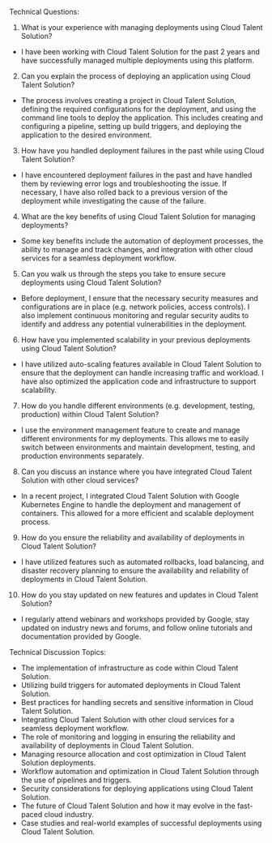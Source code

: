 

Technical Questions:
1. What is your experience with managing deployments using Cloud Talent Solution?
- I have been working with Cloud Talent Solution for the past 2 years and have successfully managed multiple deployments using this platform.
2. Can you explain the process of deploying an application using Cloud Talent Solution?
- The process involves creating a project in Cloud Talent Solution, defining the required configurations for the deployment, and using the command line tools to deploy the application. This includes creating and configuring a pipeline, setting up build triggers, and deploying the application to the desired environment.
3. How have you handled deployment failures in the past while using Cloud Talent Solution?
- I have encountered deployment failures in the past and have handled them by reviewing error logs and troubleshooting the issue. If necessary, I have also rolled back to a previous version of the deployment while investigating the cause of the failure.
4. What are the key benefits of using Cloud Talent Solution for managing deployments?
- Some key benefits include the automation of deployment processes, the ability to manage and track changes, and integration with other cloud services for a seamless deployment workflow.
5. Can you walk us through the steps you take to ensure secure deployments using Cloud Talent Solution?
- Before deployment, I ensure that the necessary security measures and configurations are in place (e.g. network policies, access controls). I also implement continuous monitoring and regular security audits to identify and address any potential vulnerabilities in the deployment.
6. How have you implemented scalability in your previous deployments using Cloud Talent Solution?
- I have utilized auto-scaling features available in Cloud Talent Solution to ensure that the deployment can handle increasing traffic and workload. I have also optimized the application code and infrastructure to support scalability.
7. How do you handle different environments (e.g. development, testing, production) within Cloud Talent Solution?
- I use the environment management feature to create and manage different environments for my deployments. This allows me to easily switch between environments and maintain development, testing, and production environments separately.
8. Can you discuss an instance where you have integrated Cloud Talent Solution with other cloud services?
- In a recent project, I integrated Cloud Talent Solution with Google Kubernetes Engine to handle the deployment and management of containers. This allowed for a more efficient and scalable deployment process.
9. How do you ensure the reliability and availability of deployments in Cloud Talent Solution?
- I have utilized features such as automated rollbacks, load balancing, and disaster recovery planning to ensure the availability and reliability of deployments in Cloud Talent Solution.
10. How do you stay updated on new features and updates in Cloud Talent Solution?
- I regularly attend webinars and workshops provided by Google, stay updated on industry news and forums, and follow online tutorials and documentation provided by Google.

Technical Discussion Topics:
- The implementation of infrastructure as code within Cloud Talent Solution.
- Utilizing build triggers for automated deployments in Cloud Talent Solution.
- Best practices for handling secrets and sensitive information in Cloud Talent Solution.
- Integrating Cloud Talent Solution with other cloud services for a seamless deployment workflow.
- The role of monitoring and logging in ensuring the reliability and availability of deployments in Cloud Talent Solution.
- Managing resource allocation and cost optimization in Cloud Talent Solution deployments.
- Workflow automation and optimization in Cloud Talent Solution through the use of pipelines and triggers.
- Security considerations for deploying applications using Cloud Talent Solution.
- The future of Cloud Talent Solution and how it may evolve in the fast-paced cloud industry.
- Case studies and real-world examples of successful deployments using Cloud Talent Solution.